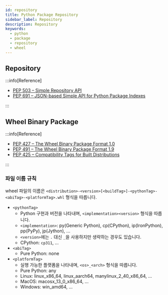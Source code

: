 ```yaml
---
id: repository
title: Python Package Repository
sidebar_label: Repository
description: Repository
keywords:
  - python
  - package
  - repository
  - wheel
---
```


## Repository

:::info[Reference]

- [PEP 503 – Simple Repository API](https://peps.python.org/pep-0503/)
- [PEP 691 – JSON-based Simple API for Python Package Indexes](https://peps.python.org/pep-0691/)

:::

## Wheel Binary Package

:::info[Reference]

- [PEP 427 – The Wheel Binary Package Format 1.0](https://peps.python.org/pep-0427/)
- [PEP 491 – The Wheel Binary Package Format 1.9](https://peps.python.org/pep-0491/)
- [PEP 425 – Compatibility Tags for Built Distributions](https://peps.python.org/pep-0425/)

:::

### 파일 이름 규칙

wheel 파일의 이름은 `<distribution>-<version>[<buildTag>]-<pythonTag>-<abiTag>-<platformTag>.whl` 형식을 따릅니다.

- `<pythonTag>`
  - Python 구현과 버전을 나타내며, `<implementation><version>` 형식을 따릅니다.
  - `<implementation>`: py\(Generic Python\), cp\(CPython\), ip\(IronPython\), pp\(PyPy\), jp\(Jython\), ...
  - `<version>`에는 `.` 대신 `_`을 사용하지만 생략하는 경우도 있습니다.
  - CPython: `cp311`, ...
- `<abiTag>`
  - Pure Python: none
- `<platformTag>`
  - 실행 가능한 플랫폼을 나타내며, `<os>_<arch>` 형식을 따릅니다.
  - Pure Python: any
  - Linux: linux_x86_64, linux_aarch64, manylinux_2_40_x86_64, ...
  - MacOS: macosx_13_0_x86_64, ...
  - Windows: win_amd64, ...
